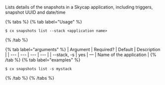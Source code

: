Lists details of the snapshots in a Skycap application, including triggers, snapshot UUID and date/time

{% tabs %}
{% tab label="Usage" %}

```shell
$ cx snapshots list --stack <application name>
```
{% /tab %}
    
{% tab label="arguments" %}
| Argument | Required? | Default | Description |
|  ---  |  ---  |  ---  |  ---  |
| \--stack, -s <application name> | yes | — | Name of the application |
{% /tab %}
{% tab label="examples" %}

```shell
$ cx snapshots list -s mystack
```

{% /tab %}
{% /tabs %}